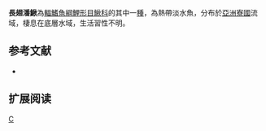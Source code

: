 {{Speciesbox 
| taxon = Pangio longimanus
| status = DD
| status_system = IUCN3.1
| authority =  [[Britz|Britz]] & [[Kottelat|Kottelat]], 2010
| synonyms = 
}}
'''長翅潘鰍'''為[[輻鰭魚綱|輻鰭魚綱]][[鯉形目|鯉形目]][[鰍科|鰍科]]的其中一[[種|種]]，為熱帶淡水魚，分布於[[亞洲|亞洲]][[寮國|寮國]]流域，棲息在底層水域，生活習性不明。

==参考文献==
{{refbegin}}
*{{FishBase_species|genus=Pangio|species=longimanus|year=2014|month=2}}
{{refend}}

== 扩展阅读 ==
{{refbegin}}
{{wikispecies-inline|Pangio longimanus|長翅潘鰍}}
{{refend}}
{{Taxonbar|from=Q5603859}}

[[Category:潘鰍屬|C]]


{{魚類小作品}}